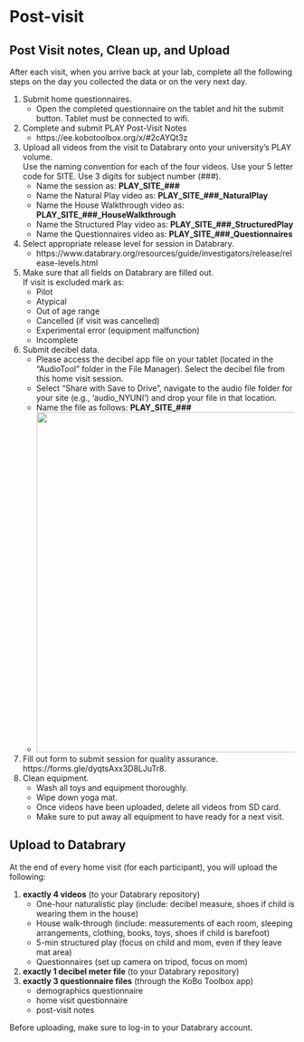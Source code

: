 # Post-visit

## Post Visit notes, Clean up, and Upload 

After each visit, when you arrive back at your lab, complete all the following steps on the day you collected the data or on the very next day.

1. Submit home questionnaires.
    - Open the completed questionnaire on the tablet and hit the submit button. Tablet must be connected to wifi.   
2. Complete and submit PLAY Post-Visit Notes   
    - https://ee.kobotoolbox.org/x/#2cAYQt3z   
3. Upload all videos from the visit to Databrary onto your university's PLAY volume. <br>
Use the naming convention for each of the four videos. Use your 5 letter code for SITE. Use 3 digits for subject number (###).
    - Name the session as: <b>PLAY_SITE_###</b>  
    - Name the Natural Play video as: <b>PLAY_SITE_###_NaturalPlay</b>  
    - Name the House Walkthrough video as: <b>PLAY_SITE_###_HouseWalkthrough</b>  
    - Name the Structured Play video as: <b>PLAY_SITE_###_StructuredPlay</b>  
    - Name the Questionnaires video as: <b>PLAY_SITE_###_Questionnaires</b>  
4. Select appropriate release level for session in Databrary.
    - https://www.databrary.org/resources/guide/investigators/release/release-levels.html
5. Make sure that all fields on Databrary are filled out. <br>
If visit is excluded mark as:
    - Pilot
    - Atypical
    - Out of age range
    - Cancelled (if visit was cancelled)
    - Experimental error (equipment malfunction)
    - Incomplete
6. Submit decibel data.
    - Please access the decibel app file on your tablet (located in the "AudioTool" folder in the File Manager). Select the decibel file from this home visit session. 
    - Select "Share with Save to Drive", navigate to the audio file folder for your site (e.g., ‘audio_NYUNI’) and drop your file in that location.
    - Name the file as follows: <b>PLAY_SITE_###</b>
    - <img src="include/img/audiotool.png" width="600px">
7. Fill out form to submit session for quality assurance. https://forms.gle/dyqtsAxx3D8LJuTr8.
8. Clean equipment.
    - Wash all toys and equipment thoroughly.
    - Wipe down yoga mat.
    - Once videos have been uploaded, delete all videos from SD card.
    - Make sure to put away all equipment to have ready for a next visit.

## Upload to Databrary

At the end of every home visit (for each participant), you will upload the following:

1. **exactly 4 videos** (to your Databrary repository)
    - One-hour naturalistic play (include: decibel measure, shoes if child is wearing them in the house)
    - House walk-through (include: measurements of each room, sleeping arrangements, clothing, books, toys, shoes if child is barefoot)
    - 5-min structured play (focus on child and mom, even if they leave mat area)
    - Questionnaires (set up camera on tripod, focus on mom)
2. **exactly 1 decibel meter file** (to your Databrary repository)
3. **exactly 3 questionnaire files** (through the KoBo Toolbox app)
    - demographics questionnaire
    - home visit questionnaire
    - post-visit notes
    
Before uploading, make sure to log-in to your Databrary account.
